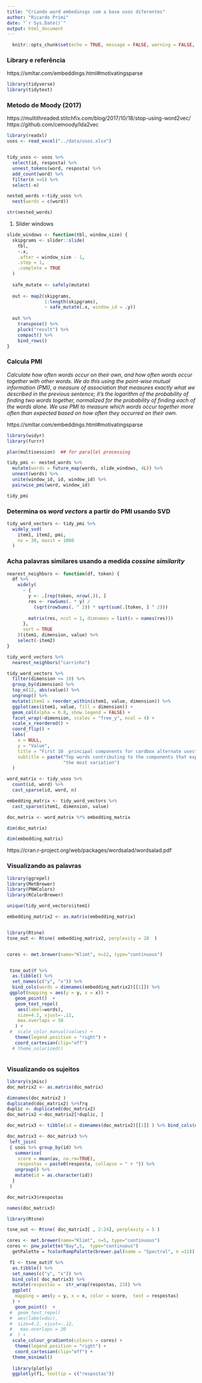 ```yaml
---
title: "Criando word embedinsgs com a base usos diferentes"
author: "Ricardo Primi"
date: "`r Sys.Date()`"
output: html_document
---
```


```r
  knitr::opts_chunk$set(echo = TRUE, message = FALSE, warning = FALSE, error = FALSE)
```

### Library e referência

https://smltar.com/embeddings.html#motivatingsparse



```r
library(tidyverse)
library(tidytext)
```

### Metodo de Moody (2017)
https://multithreaded.stitchfix.com/blog/2017/10/18/stop-using-word2vec/
https://github.com/cemoody/lda2vec


```r
library(readxl)
usos <- read_excel("../data/usos.xlsx")


tidy_usos <- usos %>%
  select(id, resposta) %>%
  unnest_tokens(word, resposta) %>%
  add_count(word) %>%
  filter(n >=5) %>%
  select(-n)

nested_words <-tidy_usos %>%
  nest(words = c(word))

str(nested_words)

```

1. Slider windows 

```r
slide_windows <- function(tbl, window_size) {
  skipgrams <- slider::slide(
    tbl, 
    ~.x, 
    .after = window_size - 1, 
    .step = 1, 
    .complete = TRUE
  )
  
  safe_mutate <- safely(mutate)
  
  out <- map2(skipgrams,
              1:length(skipgrams),
              ~ safe_mutate(.x, window_id = .y))
  
  out %>%
    transpose() %>%
    pluck("result") %>%
    compact() %>%
    bind_rows()
}
```

### Calcula PMI
*Calculate how often words occur on their own, and how often words occur together with other words. We do this using the point-wise mutual information (PMI), a measure of association that measures exactly what we described in the previous sentence; it’s the logarithm of the probability of finding two words together, normalized for the probability of finding each of the words alone. We use PMI to measure which words occur together more often than expected based on how often they occurred on their own.* 

https://smltar.com/embeddings.html#motivatingsparse

```r

library(widyr)
library(furrr)

plan(multisession)  ## for parallel processing

tidy_pmi <- nested_words %>%
  mutate(words = future_map(words, slide_windows, 4L)) %>%
  unnest(words) %>%
  unite(window_id, id, window_id) %>%
  pairwise_pmi(word, window_id)

tidy_pmi


```

### Determina os *word vectors* a partir do PMI usando SVD

```r
tidy_word_vectors <- tidy_pmi %>%
  widely_svd(
    item1, item2, pmi,
    nv = 30, maxit = 1000
  )

```

### Acha palavras similares usando a medida *cossine similarity*

```r
nearest_neighbors <- function(df, token) {
  df %>%
    widely(
      ~ {
        y <- .[rep(token, nrow(.)), ]
        res <- rowSums(. * y) / 
          (sqrt(rowSums(. ^ 2)) * sqrt(sum(.[token, ] ^ 2)))
        
        matrix(res, ncol = 1, dimnames = list(x = names(res)))
      },
      sort = TRUE
    )(item1, dimension, value) %>%
    select(-item2)
}
```

```r
tidy_word_vectors %>%
  nearest_neighbors("carrinho")
```


```r
tidy_word_vectors %>%
  filter(dimension <= 10) %>%
  group_by(dimension) %>%
  top_n(12, abs(value)) %>%
  ungroup() %>%
  mutate(item1 = reorder_within(item1, value, dimension)) %>%
  ggplot(aes(item1, value, fill = dimension)) +
  geom_col(alpha = 0.8, show.legend = FALSE) +
  facet_wrap(~dimension, scales = "free_y", ncol = 4) +
  scale_x_reordered() +
  coord_flip() +
  labs(
    x = NULL,
    y = "Value",
    title = "First 10  principal components for cardbox alternate uses",
    subtitle = paste("Top words contributing to the components that explain",
                     "the most variation")
  )


```

```r
word_matrix <- tidy_usos %>%
  count(id, word) %>%
  cast_sparse(id, word, n)

embedding_matrix <- tidy_word_vectors %>%
  cast_sparse(item1, dimension, value)

doc_matrix <- word_matrix %*% embedding_matrix

dim(doc_matrix)

dim(embedding_matrix)
```

https://cran.r-project.org/web/packages/wordsalad/wordsalad.pdf

### Visualizando as palavras

```r

library(ggrepel)
library(MetBrewer)
library(PNWColors)
library(RColorBrewer)

unique(tidy_word_vectors$item1) 

embedding_matrix2 <- as.matrix(embedding_matrix)


library(Rtsne)
tsne_out <- Rtsne( embedding_matrix2, perplexity = 20  )


cores <- met.brewer(name="Klimt", n=12, type="continuous")


 tsne_out$Y %>% 
  as.tibble() %>%
  set_names(c("y", "x")) %>%
  bind_cols(words = dimnames(embedding_matrix2)[[1]]) %>%
 ggplot(mapping = aes(y = y, x = x)) +
   geom_point()  +
   geom_text_repel(
    aes(label=words), 
    size=4.2, vjust=-.12,
    max.overlaps = 30
   ) +
 #  scale_color_manual(values) + 
   theme(legend.position = "right") +
   coord_cartesian(clip="off")
  # theme_solarized()



```


### Visualizando os sujeitos

```r
library(sjmisc)
doc_matrix2 <- as.matrix(doc_matrix)

dimnames(doc_matrix2 )
duplicated(doc_matrix2) %>%frq
duplic <- duplicated(doc_matrix2)
doc_matrix2 <-doc_matrix2[!duplic, ]

doc_matrix3 <- tibble(id = dimnames(doc_matrix2)[[1]] ) %>% bind_cols(doc_matrix2)

doc_matrix3 <- doc_matrix3 %>% 
 left_join(
 { usos %>% group_by(id) %>% 
   summarise(
    score = mean(av, na.rm=TRUE),
    respostas = paste0(resposta, collapse = " + ")) %>%
   ungroup() %>% 
   mutate(id = as.character(id)) 
  }
 )

doc_matrix3$respostas

names(doc_matrix3)

library(Rtsne)

tsne_out <- Rtsne( doc_matrix3[ , 2:24], perplexity = 5 )

cores <- met.brewer(name="Klimt", n=5, type="continuous")
cores <- pnw_palette("Bay",5,  type="continuous")
  getPalette = ?colorRampPalette(brewer.pal(name = "Spectral", n =11))

 f1 <- tsne_out$Y %>% 
  as.tibble() %>%
  set_names(c("y", "x")) %>%
  bind_cols( doc_matrix3) %>%
  mutate(respostas =  str_wrap(respostas, 23)) %>%
  ggplot(
   mapping = aes(y = y, x = x, color = score,  text = respostas) 
  ) +
   geom_point()  +
 #  geom_text_repel(
 #  aes(label=doc), 
 #  size=4.2, vjust=-.12,
 #   max.overlaps = 30
 #  ) +
  scale_colour_gradientn(colours = cores) + 
   theme(legend.position = "right") +
   coord_cartesian(clip="off") +
  theme_minimal()
  
  library(plotly)
  ggplotly(f1, tooltip = c("respostas"))
 
```

